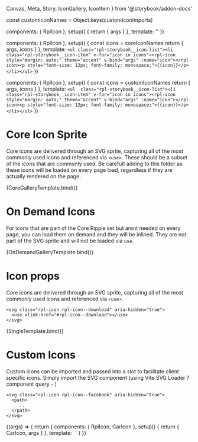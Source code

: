   Canvas,
  Meta,
  Story,
  IconGallery,
  IconItem
} from '@storybook/addon-docs'

const customIconNames = Object.keys(customIconImports)

  components: { RplIcon },
  setup() {
    return { args }
  },
  template: '<RplIcon v-bind="args" />'
})

  components: { RplIcon },
  setup() {
    const icons = coreIconNames
    return { args, icons }
  },
  template: `<ul class="rpl-storybook__icon-list"><li class="rpl-storybook__icon-item" v-for="icon in icons"><rpl-icon style="margin: auto;" theme="accent" v-bind="args" :name="icon"></rpl-icon><p style="font-size: 12px; font-family: monospace;">{{icon}}</p></li></ul>`
})

  components: { RplIcon },
  setup() {
    const icons = customIconNames
    return { args, icons }
  },
  template: `<ul  class="rpl-storybook__icon-list"><li class="rpl-storybook__icon-item" v-for="icon in icons"><rpl-icon style="margin: auto;" theme="accent" v-bind="args" :name="icon"></rpl-icon><p style="font-size: 12px; font-family: monospace;">{{icon}}</p></li></ul>`
})

<Meta title='Example/Icons' />

# Core Icon Sprite

Core icons are delivered through an SVG sprite, capturing all of the most commonly used icons and referenced via `<use>`. These should be a subset of the icons that are commonly used. Be carefult adding to this folder as these icons will be loaded on every page load, regardless if they are actually rendered on the page.

<Canvas>
  <Story
    name='Core Sprite'
    argTypes={{
      theme: {
        control: { type: 'select' },
        options: ['core', 'accent', 'neutral'],
        defaultValue: 'core'
      },
      size: {
        control: { type: 'select' },
        defaultValue: 'm',
        options: ['s', 'm', 'l']
      }
    }}
  >
    {CoreGalleryTemplate.bind()}
  </Story>
</Canvas>

# On Demand Icons

For icons that are part of the Core Ripple set but arent needed on every page, you can load them on demand and they will be inlined. They are not part of the SVG sprite and will not be loaded via `use`.

<Canvas>
  <Story
    name='On demand icons'
    argTypes={{
      theme: {
        control: { type: 'select' },
        options: ['core', 'accent', 'neutral'],
        defaultValue: 'core'
      },
      size: {
        control: { type: 'select' },
        defaultValue: 'm',
        options: ['s', 'm', 'l']
      }
    }}
  >
    {OnDemandGalleryTemplate.bind()}
  </Story>
</Canvas>

# Icon props

Core icons are delivered through an SVG sprite, capturing all of the most commonly used icons and referenced via `<use>`.

```
<svg class="rpl-icon rpl-icon--download" aria-hidden="true">
  <use xlink:href="#rpl-icon--download"></use>
</svg>
```

<Canvas>
  <Story
    name='Icon props'
    argTypes={{
      theme: {
        control: { type: 'select' },
        options: ['core', 'accent', 'neutral'],
        defaultValue: 'core'
      },
      name: {
        control: { type: 'select' },
        defaultValue: coreIconNames[0],
        options: [...coreIconNames, ...customIconNames]
      },
      size: {
        control: { type: 'select' },
        defaultValue: 's',
        options: ['s', 'm', 'l']
      }
    }}
  >
    {SingleTemplate.bind()}
  </Story>
</Canvas>

# Custom Icons

Custom icons can be imported and passed into a slot to facilitate client specific icons. Simply import the SVG component (using Vite SVG Loader ?component query - )

```
<svg class="rpl-icon rpl-icon--facebook" aria-hidden="true">
  <path>
    ...
  </path>
</svg>
```

<Canvas>
  <Story
    name='Custom icon'
    argTypes={{
      theme: {
        control: { type: 'select' },
        options: ['core', 'accent', 'neutral'],
        defaultValue: 'core'
      },
      size: {
        control: { type: 'select' },
        defaultValue: 's',
        options: ['s', 'm', 'l']
      }
    }}
  >
    {(args) => {
      return {
        components: { RplIcon, CarIcon },
        setup() {
          return {
            CarIcon,
            args
          }
        },
        template: `<RplIcon v-bind="args"><CarIcon/></RplIcon>`
      }
    }}
  </Story>
</Canvas>
